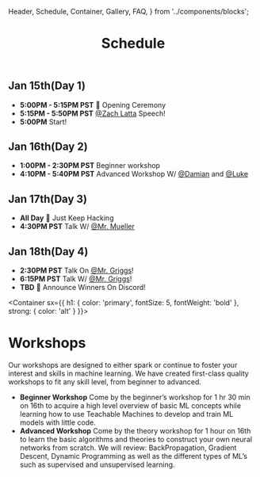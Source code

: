   Header,
  Schedule,
  Container,
  Gallery,
  FAQ,
} from '../components/blocks';

<Header sx={{ bg: 'accent' }}>

# Schedule

</Header>

<Schedule>

## Jan 15th(Day 1)

- **5:00PM - 5:15PM PST** 📢 Opening Ceremony
- **5:15PM - 5:50PM PST** [@Zach Latta](https://twitter.com/zachlatta?s=20) Speech!
- **5:00PM** Start!

## Jan 16th(Day 2)

- **1:00PM - 2:30PM PST** Beginner workshop
- **4:10PM - 5:40PM PST** Advanced Workshop W/ [@Damian](#) and [@Luke](#)

## Jan 17th(Day 3)

- **All Day** 🛑 Just Keep Hacking
- **4:30PM PST** Talk W/ [@Mr. Mueller](#)

## Jan 18th(Day 4)

- **2:30PM PST** Talk On [@Mr. Griggs](#)!
- **6:15PM PST** Talk W/ [@Mr. Griggs](#)!
- **TBD** 🛑 Announce Winners On Discord!

</Schedule>

<Container 
  sx={{
    h1: {
      color: 'primary',
      fontSize: 5,
      fontWeight: 'bold'
    },
    strong: {
      color: 'alt'
    }
  }}>

# Workshops

Our workshops are designed to either spark or continue to foster your interest and skills in machine learning. We have created first-class quality workshops to fit any skill level, from beginner to advanced.

<FAQ>

- **Beginner Workshop**
  Come by the beginner’s workshop for 1 hr 30 min on 16th to acquire a high level overview of basic ML concepts while learning how to use Teachable Machines to develop and train ML models with little code.
- **Advanced Workshop**
  Come by the theory workshop for 1 hour on 16th to learn the basic algorithms and theories to construct your own neural networks from scratch. We will review: BackPropagation, Gradient Descent, Dynamic Programming as well as the different types of ML’s such as supervised and unsupervised learning.

</FAQ>

</Container>
